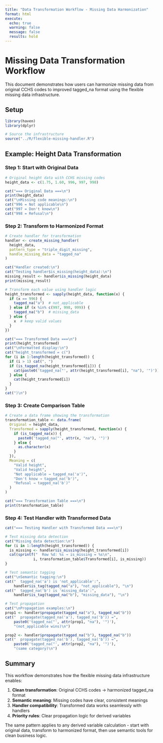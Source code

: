 ```yaml
---
title: "Data Transformation Workflow - Missing Data Harmonization"
format: html
execute:
  echo: true
  warning: false
  message: false
  results: hold
---
```


# Missing Data Transformation Workflow

This document demonstrates how users can harmonize missing data from original CCHS codes to improved tagged_na format using the flexible missing data infrastructure.

## Setup

```r
library(haven)
library(dplyr)

# Source the infrastructure
source("../R/flexible-missing-handler.R")
```

## Example: Height Data Transformation

### Step 1: Start with Original Data

```r
# Original height data with CCHS missing codes
height_data <- c(1.75, 1.60, 996, 997, 998)

cat("=== Original Data ===\n")
print(height_data)
cat("\nMissing code meanings:\n")
cat("996 = Not applicable\n")
cat("997 = Don't know\n") 
cat("998 = Refusal\n")
```

### Step 2: Transform to Harmonized Format

```r
# Create handler for transformation
handler <- create_missing_handler(
  height_data,
  pattern_type = "triple_digit_missing",
  handle_missing_data = "tagged_na"
)

cat("Handler created:\n")
cat("Testing handler$is_missing(height_data):\n")
missing_result <- handler$is_missing(height_data)
print(missing_result)

# Transform each value using handler logic
height_transformed <- sapply(height_data, function(x) {
  if (x == 996) {
    tagged_na("a")  # not_applicable
  } else if (x %in% c(997, 998, 999)) {
    tagged_na("b")  # missing_data
  } else {
    x  # keep valid values
  }
})

cat("=== Transformed Data ===\n")
print(height_transformed)
cat("\nFormatted display:\n")
cat("height_transformed = c(")
for (i in 1:length(height_transformed)) {
  if (i > 1) cat(", ")
  if (is_tagged_na(height_transformed[i])) {
    cat(paste0('tagged_na("', attr(height_transformed[i], "na"), '")'))
  } else {
    cat(height_transformed[i])
  }
}
cat(")\n")
```

### Step 3: Create Comparison Table

```r
# Create a data frame showing the transformation
transformation_table <- data.frame(
  Original = height_data,
  Transformed = sapply(height_transformed, function(x) {
    if (is_tagged_na(x)) {
      paste0('tagged_na("', attr(x, "na"), '")')
    } else {
      as.character(x)
    }
  }),
  Meaning = c(
    "Valid height", 
    "Valid height", 
    "Not applicable → tagged_na('a')",
    "Don't know → tagged_na('b')",
    "Refusal → tagged_na('b')"
  )
)

cat("=== Transformation Table ===\n")
print(transformation_table)
```

### Step 4: Test Handler with Transformed Data

```r
cat("=== Testing Handler with Transformed Data ===\n")

# Test missing data detection
cat("Missing data detection:\n")
for (i in 1:length(height_transformed)) {
  is_missing <- handler$is_missing(height_transformed[i])
  cat(sprintf("  Row %d: %s → is_missing = %s\n", 
             i, transformation_table$Transformed[i], is_missing))
}

# Test semantic tagging
cat("\nSemantic tagging:\n")
cat("  tagged_na('a') is 'not_applicable':", 
    handler$is_tag(tagged_na("a"), "not_applicable"), "\n")
cat("  tagged_na('b') is 'missing_data':", 
    handler$is_tag(tagged_na("b"), "missing_data"), "\n")

# Test propagation
cat("\nPropagation examples:\n")
prop1 <- handler$propagate(tagged_na("a"), tagged_na("b"))
cat("  propagate(tagged_na('a'), tagged_na('b')) =", 
    paste0('tagged_na("', attr(prop1, "na"), '")'), 
    "(not_applicable wins)\n")

prop2 <- handler$propagate(tagged_na("b"), tagged_na("b"))  
cat("  propagate(tagged_na('b'), tagged_na('b')) =", 
    paste0('tagged_na("', attr(prop2, "na"), '")'), 
    "(same category)\n")
```

## Summary

This workflow demonstrates how the flexible missing data infrastructure enables:

1. **Clean transformation**: Original CCHS codes → harmonized tagged_na format
2. **Semantic meaning**: Missing codes have clear, consistent meanings  
3. **Handler compatibility**: Transformed data works seamlessly with handlers
4. **Priority rules**: Clear propagation logic for derived variables

The same pattern applies to any derived variable calculation - start with original data, transform to harmonized format, then use semantic tools for clean business logic.